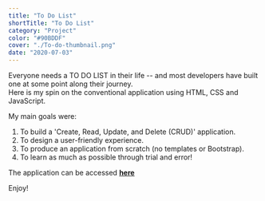 ```yaml
---
title: "To Do List"
shortTitle: "To Do List"
category: "Project"
color: "#90BDDF"
cover: "./To-do-thumbnail.png"
date: "2020-07-03"
---
```


Everyone needs a TO DO LIST in their life -- and most developers have built one at some point along their journey.  
Here is my spin on the conventional application using HTML, CSS and JavaScript.

My main goals were:
1) To build a 'Create, Read, Update, and Delete (CRUD)' application.
2) To design a user-friendly experience.
3) To produce an application from scratch (no templates or Bootstrap).
3) To learn as much as possible through trial and error!

The application can be accessed [**here**](https://paul-matthew.github.io/To-Do-List/)

Enjoy!